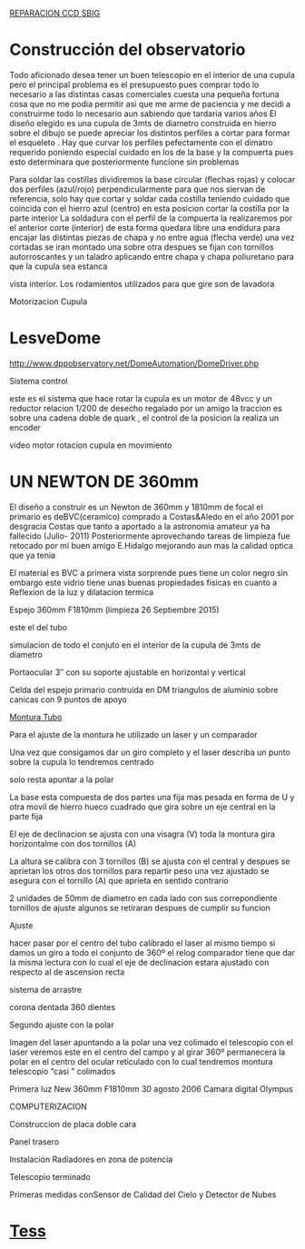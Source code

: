 <a href="/reparacion" target="_blank" >REPARACION CCD SBIG</a>
<Imagen src="/imagenes/franja.jpg?w=1024" />

# Construcción del observatorio

<Imagen src="/imagenes/obras_031.gif?w=127" />

Todo aficionado desea tener un buen telescopio en el interior de una cupula pero el principal problema es el presupuesto pues comprar todo lo necesario a las distintas casas comerciales cuesta una pequeña fortuna cosa que no me podia permitir asi que me arme de paciencia y me decidi a construirme todo lo necesario aun sabiendo que tardaria varios años El diseño elegido es una cupula de 3mts de diametro construida en hierro sobre el dibujo se puede apreciar los distintos perfiles a cortar para formar el esqueleto . Hay que curvar los perfiles pefectamente con el dimatro requerido poniendo especial cuidado en los de la base y la compuerta pues esto determinara que posteriormente funcione sin problemas
<Imagen src="/imagenes/esqueleto-cupula1.jpg" />
<Imagen src="/imagenes/cupula_sol1.jpg" />

Para soldar las costillas dividiremos la base circular (flechas rojas) y colocar dos perfiles (azul/rojo) perpendicularmente para que nos siervan de referencia, solo hay que cortar y soldar cada costilla teniendo cuidado que coincida con el hierro azul (centro) en esta posicion cortar la costilla por la parte interior La soldadura con el perfil de la compuerta la realizaremos por el anterior corte (interior) de esta forma quedara libre una endidura para encajar las distintas piezas de chapa y no entre agua (flecha verde) una vez cortadas se iran montado una sobre otra despues se fijan con tornillos autorroscantes y un taladro aplicando entre chapa y chapa poliuretano para que la cupula sea estanca
<Imagen src="/imagenes/cupula2.jpg" />

vista interior. Los rodamientos utilizados para que gire son de lavadora
<Imagen src="/imagenes/cupula-base-int.jpg" />
<Imagen src="/imagenes/cupula3.jpg" />
<Imagen src="/imagenes/cupula.jpg" />
<Imagen src="/imagenes/copy-cupula-fin.jpg" />
<Imagen src="/imagenes/cupula-noche.jpg" />

Motorizacion Cupula
# LesveDome
<a href="http://www.dppobservatory.net/DomeAutomation/DomeDriver.php" >http://www.dppobservatory.net/DomeAutomation/DomeDriver.php</a>

Sistema control
<Imagen src="/imagenes/automatizacion-cupula.jpg" />

este es el sistema que hace rotar la cupula es un motor de 48vcc y un reductor relacion 1/200 de desecho regalado por un amigo la traccion es sobre una cadena doble de quark , el control de la posicion la realiza un encoder
<Imagen src="/imagenes/rotacion-cupulapa2.jpg" />

video motor rotacion cupula en movimiento
# UN NEWTON DE 360mm
El diseño a construir es un Newton de 360mm y 1810mm de focal el primario es deBVC(ceramico) comprado a Costas&amp;Aledo en el año 2001 por desgracia Costas que tanto a aportado a la astronomia amateur ya ha fallecido (Julio- 2011) Posteriormente aprovechando tareas de limpieza fue retocado por mi buen amigo E.Hidalgo mejorando aun mas la calidad optica que ya tenia

El material es BVC a primera vista sorprende pues tiene un color negro sin embargo este vidrio tiene unas buenas propiedades fisicas en cuanto a Reflexion de la luz y dilatacion termica
<Imagen src="/imagenes/limpieza-27sep2015.jpg" />

Espejo 360mm F1810mm (limpieza 26 Septiembre 2015)
<Imagen src="/imagenes/montura-3-vistas.gif" />

este el del tubo
<Imagen src="/imagenes/tubo.gif" />

simulacion de todo el conjuto en el interior de la cupula de 3mts de diametro
<Imagen src="/imagenes/cupula.gif" />

Portaocular 3″ con su soporte ajustable en horizontal y vertical
<Imagen src="/imagenes/pletina-porta.jpg" />

Celda del espejo primario contruida en DM triangulos de aluminio sobre canicas con 9 puntos de apoyo
<Imagen src="/imagenes/celda-primario-web1.jpg" />

<a href="/imagenes/bisinfin1.jpg">Montura Tubo</a>
<Imagen src="/imagenes/montura-tubo1.jpg" />
<Imagen src="/imagenes/montura-coche.jpg" />

Para el ajuste de la montura he utilizado un laser y un comparador
<Imagen src="/imagenes/img_18451.jpg" />

Una vez que consigamos dar un giro completo y el laser describa un punto sobre la cupula lo tendremos centrado
<Imagen src="/imagenes/montura-laser.jpg" />

solo resta apuntar a la polar
<Imagen src="/imagenes/ajuste-con-laser-21.jpg" />

La base esta compuesta de dos partes una fija mas pesada en forma de U y otra movil de hierro hueco cuadrado que gira sobre un eje central en la parte fija
<Imagen src="/imagenes/base.jpg" />

El eje de declinacion se ajusta con una visagra (V) toda la montura gira horizontalme con dos tornillos (A)
<Imagen src="/imagenes/azimut2.jpg" />

La altura se calibra con 3 tornillos (B) se ajusta con el central y despues se aprietan los otros dos tornillos para repartir peso una vez ajustado se asegura con el tornillo (A) que aprieta en sentido contrario
<Imagen src="/imagenes/montura2.jpg" />

2 unidades de 50mm de diametro en cada lado con sus correpondiente tornillos de ajuste algunos se retiraran despues de cumplir su funcion
<Imagen src="/imagenes/cojinetes1.jpg" />

Ajuste
<Imagen src="/imagenes/montura-ajuste-32.jpg" />

hacer pasar por el centro del tubo calibrado el laser al mismo tiempo si damos un giro a todo el conjunto de 360º el relog comparador tiene que dar la misma lectura con lo cual el eje de declinacion estara ajustado con respecto al de ascension recta
<Imagen src="/imagenes/montura-ajuste.jpg" />
<Imagen src="/imagenes/montura-ajuste-2.jpg" />

sistema de arrastre
<Imagen src="/imagenes/bisinfin1.jpg" />

corona dentada 360 dientes
<Imagen src="/imagenes/corona-ar.jpg" />
<Imagen src="/imagenes/sistema-de-arrastre1.jpg" />

Segundo ajuste con la polar
<Imagen src="/imagenes/laser-polar2.jpg" />

Imagen del laser apuntando a la polar una vez colimado el telescopio con el laser veremos este en el centro del campo y al girar 360º permanecera la polar en el centro del ocular reticulado con lo cual tendremos montura telescopio “casi ” colimados
<Imagen src="/imagenes/laser-polar.jpg" />

Primera luz New 360mm F1810mm 30 agosto 2006 Camara digital Olympus
<Imagen src="/imagenes/m27-358-2.jpg" />

COMPUTERIZACION
<Imagen src="/imagenes/scope.gif" />

Construccion de placa doble cara
<Imagen src="/imagenes/placa-doble-cara1.jpg" />
<Imagen src="/imagenes/placa-montada1.jpg" />
<Imagen src="/imagenes/electronica-interior1.jpg" />

Panel trasero
<Imagen src="/imagenes/electronica-panel-trasero-copy1.jpg" />

Instalación Radiadores en zona de potencia
<Imagen src="/imagenes/electronica-mel1.jpg" />

Telescopio terminado
<Imagen src="/imagenes/nw-358-2.jpg" />
<Imagen src="/imagenes/mosaico-358mm.jpg" />

Primeras medidas conSensor de Calidad del Cielo y Detector de Nubes
# <a href="http://www.observatorioremoto.com/" target="_blank" >Tess</a>
<Imagen src="/imagenes/calibrado.jpg" />
<Imagen src="/imagenes/franja.jpg" />